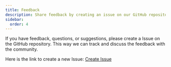 ```yaml
---
title: Feedback
description: Share feedback by creating an issue on our GitHub repository to discuss with the community.
sidebar:
  order: 4
---
```


If you have feedback, questions, or suggestions, please create a Issue on the GitHub repository. This way we can track and discuss the feedback with the community.

Here is the link to create a new Issue: <a href="https://github.com/ugurkocde/intunemacadmins/issues" target="_blank">Create Issue</a>
